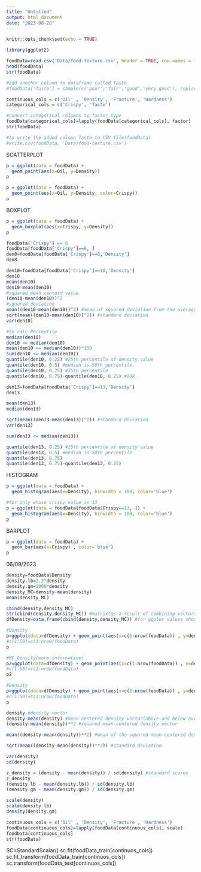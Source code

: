 ---
title: "Untitled"
output: html_document
date: "2023-08-28"
---

```{r setup, include=FALSE}
knitr::opts_chunk$set(echo = TRUE)
```


```{r}
library(ggplot2)
```


```{r}
foodData=read.csv('Data/food-texture.csv', header = TRUE, row.names = 1)
head(foodData)
str(foodData)
```

```{r}
#add another column to dataframe called Taste
#foodData['Taste'] = sample(c('poor','fair','good','very good'), replace = TRUE, nrow(foodData), p=c(0.25,0.25,0.25,0.25))
```

```{r}
continuous_cols = c('Oil' , 'Density', 'Fracture', 'Hardness')
categorical_cols = c('Crispy', 'Taste')

```

```{r}
#convert categorical columns to factor type
foodData[categorical_cols]=lapply(foodData[categorical_cols], factor)
str(foodData)
```

```{r}
#to write the added column Taste to CSV file(foodData)
#write.csv(foodData, 'Data/food-texture.csv')
```

SCATTERPLOT

```{r}
p = ggplot(data = foodData) + 
  geom_point(aes(x=Oil, y=Density))
p
```

```{r}
p = ggplot(data = foodData) + 
  geom_point(aes(x=Oil, y=Density, color=Crispy))
p
```

BOXPLOT

```{r}
p = ggplot(data = foodData) + 
  geom_boxplot(aes(x=Crispy, y=Density))
p
```

```{r}
foodData['Crispy'] == 8
foodData[foodData['Crispy']==8, ]
den8=foodData[foodData['Crispy']==8,'Density']
den8

```

```{r}
den10=foodData[foodData['Crispy']==10,'Density']
den10
mean(den10)
den10-mean(den10)
#squared mean centerd value
(den10-mean(den10))^2
#squared deviation
mean((den10-mean(den10))^2) #mean of squared deviation from the average= this is variance
sqrt(mean((den10-mean(den10))^2)) #standard deviation
var(den10)

#to calc Percentile
median(den10)
den10 <= median(den10)
mean(den10 <= median(den10))*100
sum(den10 <= median(den10))
quantile(den10, 0.25) #25th percentile of density value
quantile(den10, 0.5) #median is 50th percentile
quantile(den10, 0.75) #75th percentile
quantile(den10, 0.75)-quantile(den10, 0.25) #IQR
```

```{r}
den13=foodData[foodData['Crispy']==13,'Density']
den13

mean(den13)
median(den13)

sqrt(mean((den13-mean(den13))^2)) #standard deviation
var(den13)

sum(den13 <= median(den13))

quantile(den13, 0.25) #25th percentile of density value
quantile(den13, 0.5) #median is 50th percentile
quantile(den13, 0.75)
quantile(den13, 0.75)-quantile(den13, 0.25)
```

HISTOGRAM

```{r}
p = ggplot(data = foodData) + 
  geom_histogram(aes(x=Density), binwidth = 100, color='blue')

#for only whose crispy value is 13
p = ggplot(data = foodData[foodData$Crispy==13, ]) + 
  geom_histogram(aes(x=Density), binwidth = 100, color='blue')
p
```

BARPLOT

```{r}
p = ggplot(data = foodData) + 
  geom_bar(aes(x=Crispy) , color='blue')
p
```


06/09/2023

```{r}
density=foodData$Density
density.lb=2.2*density
density.gm=1000*density
density_MC=density-mean(density)
mean(density_MC)
```

```{r}
cbind(density,density_MC)
str(cbind(density,density_MC)) #matrix(as a result of combining vectors)
dfDensity=data.frame(cbind(density,density_MC)) #for ggplot values should stored in dataframe
```

```{r}
#Density
p=ggplot(data=dfDensity) + geom_point(aes(x=c(1:nrow(foodData)) , y=density), color='blue') + labs(x='Sample Number', y='Density(Kg/m^3)', title = 'Component plot of density') + geom_line(aes(x=c(1:nrow(foodData)),y=mean(density)), color = 'red')
#c(1:50)=c(1:nrow(foodData)
p
```

```{r}
#MC_Density(more informative)
p2=ggplot(data=dfDensity) + geom_point(aes(x=c(1:nrow(foodData)) , y=density_MC), color='blue') + labs(x='Sample Number', y='MC_Density(Kg/m^3)', title = 'Component plot of density') + geom_line(aes(x=c(1:nrow(foodData)),y=mean(density_MC)), color = 'red')
#c(1:50)=c(1:nrow(foodData)
p2
```


```{r}
#Density
p=ggplot(data=dfDensity) + geom_point(aes(x=c(1:nrow(foodData)) , y=density), color='blue') + labs(x='Sample Number', y='Density(Kg/m^3)', title = 'Component plot of density') + geom_line(aes(x=c(1:nrow(foodData)),y=mean(density)), color = 'red') + geom_line(aes(x=c(1:nrow(foodData)),y=mean(density)+sd(density)),  color='red', linetype = 'dashed') + geom_line(aes(x=c(1:nrow(foodData)),y=mean(density)-sd(density)),  color='red', linetype = 'dashed')
#c(1:50)=c(1:nrow(foodData)
p
```

```{r}
density #density vector
density-mean(density) #mean-centered density vector(above and below average values)
(density-mean(density))**2 #squared mean-centered density vector

mean((density-mean(density))**2) #mean of the squared mean-centered density vector = Variance

sqrt(mean((density-mean(density))**2)) #standard deviation

var(density)
sd(density)
```

```{r}
z_density = (density - mean(density)) / sd(density) #standard scores 
z_density
(density.lb - mean(density.lb)) / sd(density.lb)  
(density.gm - mean(density.gm)) / sd(density.gm)  

```

```{r}
scale(density)
scale(density.lb)
density(density.gm)
```

```{r}
continuous_cols = c('Oil' , 'Density', 'Fracture', 'Hardness')
foodData[continuous_cols]=lapply(foodData[continuous_cols], scale)
foodData[continuous_cols]
str(foodData)
```

SC=StandardScalar()
sc.fit(foodData_train[continuos_cols])
sc.fit_transform(foodData_train[continuos_cols])
sc.transform(foodData_test[continuos_cols])


```{r}

```


